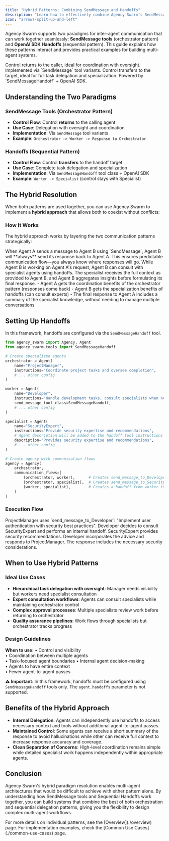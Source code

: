 ```yaml
---
title: "Hybrid Patterns: Combining SendMessage and Handoffs"
description: "Learn how to effectively combine Agency Swarm's SendMessage tools with OpenAI SDK Handoffs for multi-agent coordination."
icon: "arrows-split-up-and-left"
---
```


Agency Swarm supports two paradigms for inter-agent communication that can work together seamlessly: **SendMessage tools** (orchestrator pattern) and **OpenAI SDK Handoffs** (sequential pattern). This guide explains how these patterns interact and provides practical examples for building multi-agent systems.

<CardGroup cols={2}>
  <Card title="SendMessage Tools" icon="arrow-right-arrow-left">
    Control returns to the caller, ideal for coordination with oversight. Implemented via `SendMessage` tool variants.
  </Card>
  <Card title="Handoffs" icon="arrow-turn-right">
    Control transfers to the target, ideal for full task delegation and specialization. Powered by `SendMessageHandoff` + OpenAI SDK.
  </Card>
  
</CardGroup>

## Understanding the Two Paradigms

### SendMessage Tools (Orchestrator Pattern)
- **Control Flow**: Control **returns** to the calling agent
- **Use Case**: Delegation with oversight and coordination
- **Implementation**: Via `SendMessage` tool variants
- **Example**: `Orchestrator -> Worker -> Response to Orchestrator`

### Handoffs (Sequential Pattern)
- **Control Flow**: Control **transfers** to the handoff target
- **Use Case**: Complete task delegation and specialization
- **Implementation**: Via `SendMessageHandoff` tool class + OpenAI SDK
- **Example**: `Worker -> Specialist` (control stays with Specialist)

## The Hybrid Resolution

When both patterns are used together, you can use Agency Swarm to implement a **hybrid approach** that allows both to coexist without conflicts:

### How It Works

The hybrid approach works by layering the two communication patterns strategically:

<Steps>
  <Step title="Primary Communication Uses Orchestrator Pattern">
    When Agent A sends a message to Agent B using `SendMessage`, Agent B will **always** send its response back to Agent A. This ensures predictable communication flow—you always know where responses will go.
  </Step>
  <Step title="Internal Processing Can Use Handoffs">
    While Agent B is working on Agent A's request, Agent B can consult with specialist agents using handoffs. The specialist receives the full context as provided to Agent B, and Agent B aggregates insights before formulating its final response.
  </Step>
  <Step title="Best of Both Worlds">
    - Agent A gets the coordination benefits of the orchestrator pattern (responses come back)
    - Agent B gets the specialization benefits of handoffs (can consult experts)
    - The final response to Agent A includes a summary of the specialist knowledge, without needing to manage multiple conversations
  </Step>
</Steps>

## Setting Up Handoffs

In this framework, handoffs are configured via the `SendMessageHandoff` tool.

```python agency_setup.py
from agency_swarm import Agency, Agent
from agency_swarm.tools import SendMessageHandoff

# Create specialized agents
orchestrator = Agent(
    name="ProjectManager",
    instructions="Coordinate project tasks and oversee completion",
    # ... other config
)

worker = Agent(
    name="Developer",
    instructions="Handle development tasks, consult specialists when needed",
    send_message_tool_class=SendMessageHandoff,
    # ... other config
)

specialist = Agent(
    name="SecurityExpert",
    instructions="Provide security expertise and recommendations",
    # Agent description will be added to the handoff tool instructions
    description="Provides security expertise and recommendations",
    # ... other config
)

# Create agency with communication flows
agency = Agency(
    orchestrator,
    communication_flows=[
        (orchestrator, worker),      # Creates send_message_to_Developer tool
        (orchestrator, specialist),  # Creates send_message_to_SecurityExpert tool
        (worker, specialist),        # Creates a handoff from worker to specialist (since worker has a special send message class)
    ]
)
```

### Execution Flow

<Steps>
  <Step title="ProjectManager delegates to Developer">
    ProjectManager uses `send_message_to_Developer`: "Implement user authentication with security best practices".
  </Step>
  <Step title="Developer consults a specialist">
    Developer decides to consult SecurityExpert and performs an internal handoff.
  </Step>
  <Step title="SecurityExpert advises">
    SecurityExpert provides security recommendations.
  </Step>
  <Step title="Developer finalizes and responds">
    Developer incorporates the advice and responds to ProjectManager.
  </Step>
  <Step title="ProjectManager receives a comprehensive answer">
    The response includes the necessary security considerations.
  </Step>
</Steps>

## When to Use Hybrid Patterns

### Ideal Use Cases

- **Hierarchical task delegation with oversight**: Manager needs visibility but workers need specialist consultation
- **Expert consultation workflows**: Agents can consult specialists while maintaining orchestrator control
- **Complex approval processes**: Multiple specialists review work before returning to orchestrator
- **Quality assurance pipelines**: Work flows through specialists but orchestrator tracks progress

### Design Guidelines
**When to use:**
<CardGroup cols={2}>
  <Card title="SendMessage (Orchestrator)" icon="arrow-right-arrow-left">
    • Control and visibility    
    • Coordination between multiple agents    
    • Task-focused agent boundaries
  </Card>
  <Card title="Sequential Handoffs" icon="arrow-turn-right">
    • Internal agent decision-making    
    • Agents to have entire context     
    • Fewer agent-to-agent passes
  </Card>
</CardGroup>

**⚠️ Important**: In this framework, handoffs must be configured using `SendMessageHandoff` tools only. The `agent.handoffs` parameter is not supported.

## Benefits of the Hybrid Approach

- **Internal Delegation**: Agents can independently use handoffs to access necessary context and tools without additional agent-to-agent passes. 
- **Maintained Control**: Some agents can receive a short summary of the response to avoid hallucinations while other can receive full context to increase response accuracy and coverage. 
- **Clean Separation of Concerns**: High-level coordination remains simple while detailed specialist work happens independently within appropriate agents. 

## Conclusion

Agency Swarm's hybrid paradigm resolution enables multi-agent architectures that would be difficult to achieve with either pattern alone.
By understanding how SendMessage tools and Sequential Handoffs work together, you can build systems that combine the best of both orchestration
and sequential delegation patterns, giving you the flexibility to design complex multi-agent workflows.

<Note>
For more details on individual patterns, see the [Overview](./overview) page. For implementation examples, check the [Common Use Cases](./common-use-cases) page.
</Note>

